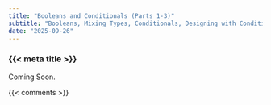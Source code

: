 ```yaml
---
title: "Booleans and Conditionals (Parts 1-3)"
subtitle: "Booleans, Mixing Types, Conditionals, Designing with Conditionals, Nested Conditionals, and Positives Only"
date: "2025-09-26"
---
```


### {{< meta title >}}

Coming Soon.

{{< comments >}}
